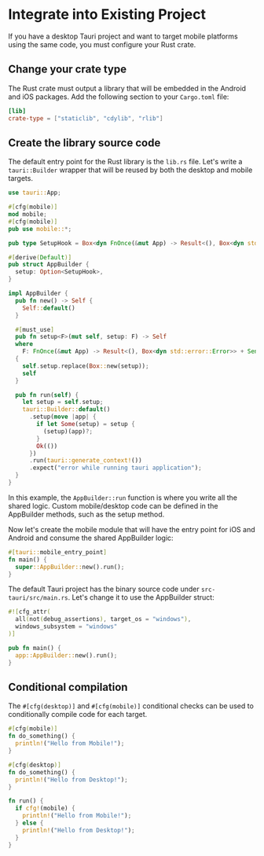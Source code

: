 # Integrate into Existing Project

If you have a desktop Tauri project and want to target mobile platforms using the same code, you must configure your Rust crate.

## Change your crate type

The Rust crate must output a library that will be embedded in the Android and iOS packages. Add the following section to your `Cargo.toml` file:

```toml title=src-tauri/Cargo.toml
[lib]
crate-type = ["staticlib", "cdylib", "rlib"]
```

## Create the library source code

The default entry point for the Rust library is the `lib.rs` file.
Let's write a `tauri::Builder` wrapper that will be reused by both the desktop and mobile targets.

```rust title=src-tauri/src/lib.rs
use tauri::App;

#[cfg(mobile)]
mod mobile;
#[cfg(mobile)]
pub use mobile::*;

pub type SetupHook = Box<dyn FnOnce(&mut App) -> Result<(), Box<dyn std::error::Error>> + Send>;

#[derive(Default)]
pub struct AppBuilder {
  setup: Option<SetupHook>,
}

impl AppBuilder {
  pub fn new() -> Self {
    Self::default()
  }

  #[must_use]
  pub fn setup<F>(mut self, setup: F) -> Self
  where
    F: FnOnce(&mut App) -> Result<(), Box<dyn std::error::Error>> + Send + 'static,
  {
    self.setup.replace(Box::new(setup));
    self
  }

  pub fn run(self) {
    let setup = self.setup;
    tauri::Builder::default()
      .setup(move |app| {
        if let Some(setup) = setup {
          (setup)(app)?;
        }
        Ok(())
      })
      .run(tauri::generate_context!())
      .expect("error while running tauri application");
  }
}
```

In this example, the `AppBuilder::run` function is where you write all the shared logic. Custom mobile/desktop code can be defined in the AppBuilder methods, such as the setup method.

Now let's create the mobile module that will have the entry point for iOS and Android and consume the shared AppBuilder logic:

```rust title=src-tauri/src/mobile.rs
#[tauri::mobile_entry_point]
fn main() {
  super::AppBuilder::new().run();
}
```

The default Tauri project has the binary source code under `src-tauri/src/main.rs`. Let's change it to use the AppBuilder struct:

```rust title=src-tauri/src/main.rs
#![cfg_attr(
  all(not(debug_assertions), target_os = "windows"),
  windows_subsystem = "windows"
)]

pub fn main() {
  app::AppBuilder::new().run();
}

```

## Conditional compilation

The `#[cfg(desktop)]` and `#[cfg(mobile)]` conditional checks can be used to conditionally compile code for each target.

```rust title=lib.rs
#[cfg(mobile)]
fn do_something() {
  println!("Hello from Mobile!");
}

#[cfg(desktop)]
fn do_something() {
  println!("Hello from Desktop!");
}

fn run() {
  if cfg!(mobile) {
    println!("Hello from Mobile!");
  } else {
    println!("Hello from Desktop!");
  }
}
```
